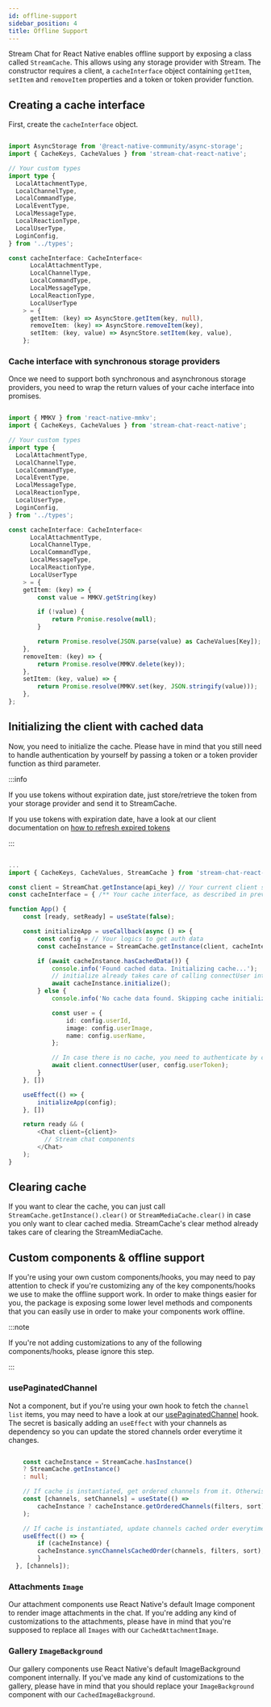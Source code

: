 ```yaml
---
id: offline-support
sidebar_position: 4
title: Offline Support
---
```


Stream Chat for React Native enables offline support by exposing a class called `StreamCache`. This allows using any storage provider with Stream.
The constructor requires a client, a `cacheInterface` object containing `getItem`, `setItem` and `removeItem` properties and a
token or token provider function.

## Creating a cache interface

First, create the `cacheInterface` object.

```ts

import AsyncStorage from '@react-native-community/async-storage';
import { CacheKeys, CacheValues } from 'stream-chat-react-native';

// Your custom types
import type {
  LocalAttachmentType,
  LocalChannelType,
  LocalCommandType,
  LocalEventType,
  LocalMessageType,
  LocalReactionType,
  LocalUserType,
  LoginConfig,
} from '../types';

const cacheInterface: CacheInterface<
      LocalAttachmentType,
      LocalChannelType,
      LocalCommandType,
      LocalMessageType,
      LocalReactionType,
      LocalUserType
    > = {
      getItem: (key) => AsyncStore.getItem(key, null),
      removeItem: (key) => AsyncStore.removeItem(key),
      setItem: (key, value) => AsyncStore.setItem(key, value),
    };

```

### Cache interface with synchronous storage providers

Once we need to support both synchronous and asynchronous storage providers, you need to wrap the return values of your cache 
interface into promises.

```ts

import { MMKV } from 'react-native-mmkv';
import { CacheKeys, CacheValues } from 'stream-chat-react-native';

// Your custom types
import type {
  LocalAttachmentType,
  LocalChannelType,
  LocalCommandType,
  LocalEventType,
  LocalMessageType,
  LocalReactionType,
  LocalUserType,
  LoginConfig,
} from '../types';

const cacheInterface: CacheInterface<
      LocalAttachmentType,
      LocalChannelType,
      LocalCommandType,
      LocalMessageType,
      LocalReactionType,
      LocalUserType
    > = {
    getItem: (key) => {
        const value = MMKV.getString(key)

        if (!value) {
            return Promise.resolve(null);
        }

        return Promise.resolve(JSON.parse(value) as CacheValues[Key]);
    },
    removeItem: (key) => {
        return Promise.resolve(MMKV.delete(key));
    },
    setItem: (key, value) => {
        return Promise.resolve(MMKV.set(key, JSON.stringify(value)));
    },
};

```

## Initializing the client with cached data

Now, you need to initialize the cache. Please have in mind that you still need to handle authentication by yourself by passing a token or
a token provider function as third parameter. 

:::info

If you use tokens without expiration date, just store/retrieve the token from your storage provider and send it to StreamCache.

If you use tokens with expiration date, have a look at our client documentation on 
[how to refresh expired tokens](https://getstream.io/chat/docs/react-native/tokens_and_authentication/?language=javascript&q=authen#how-to-refresh-expired-tokens)

:::

```ts

...
import { CacheKeys, CacheValues, StreamCache } from 'stream-chat-react-native';

const client = StreamChat.getInstance(api_key) // Your current client setup
const cacheInterface = { /** Your cache interface, as described in previous step */ }

function App() {
    const [ready, setReady] = useState(false);

    const initializeApp = useCallback(async () => {
        const config = // Your logics to get auth data
        const cacheInstance = StreamCache.getInstance(client, cacheInterface, config.userToken);

        if (await cacheInstance.hasCachedData()) {
            console.info('Found cached data. Initializing cache...');
            // initialize already takes care of calling connectUser internally
            await cacheInstance.initialize();
        } else {
            console.info('No cache data found. Skipping cache initialization...');

            const user = {
                id: config.userId,
                image: config.userImage,
                name: config.userName,
            };

            // In case there is no cache, you need to authenticate by calling connectUser.
            await client.connectUser(user, config.userToken);
        }
    }, [])

    useEffect(() => {
        initializeApp(config);
    }, [])

    return ready && (
        <Chat client={client}>
          // Stream chat components
        </Chat>
    );
}

```

## Clearing cache

If you want to clear the cache, you can just call `StreamCache.getInstance().clear()` or `StreamMediaCache.clear()` in case 
you only want to clear cached media. StreamCache's clear method already takes care of clearing the StreamMediaCache.

## Custom components & offline support

If you're using your own custom components/hooks, you may need to pay attention to check if you're customizing any of the key
components/hooks we use to make the offline support work. In order to make things easier for you, the package is exposing some
lower level methods and components that you can easily use in order to make your components work offline.

:::note

If you're not adding customizations to any of the following components/hooks, please ignore this step.

:::

### usePaginatedChannel

Not a component, but if you're using your own hook to fetch the `channel list` items, you may need to have a look at our
[usePaginatedChannel]() hook. The secret is basically adding an `useEffect` with your channels as dependency so you can
update the stored channels order everytime it changes.

```ts

    const cacheInstance = StreamCache.hasInstance()
    ? StreamCache.getInstance()
    : null;

    // If cache is instantiated, get ordered channels from it. Otherwise use empty array.
    const [channels, setChannels] = useState(() =>
        cacheInstance ? cacheInstance.getOrderedChannels(filters, sort) : [],
    );

    // If cache is instantiated, update channels cached order everytime channels array changes.
    useEffect(() => {
        if (cacheInstance) {
        cacheInstance.syncChannelsCachedOrder(channels, filters, sort);
        }
  }, [channels]);

```

### Attachments `Image`

Our attachment components use React Native's default Image component to render image attachments
in the chat. If you're adding any kind of customizations to the attachments, please have in mind that
you're supposed to replace all `Images` with our `CachedAttachmentImage`.

### Gallery `ImageBackground`

Our gallery components use React Native's default ImageBackground component internally. If you've made
any kind of customizations to the gallery, please have in mind that you should replace your `ImageBackground`
component with our `CachedImageBackground`.